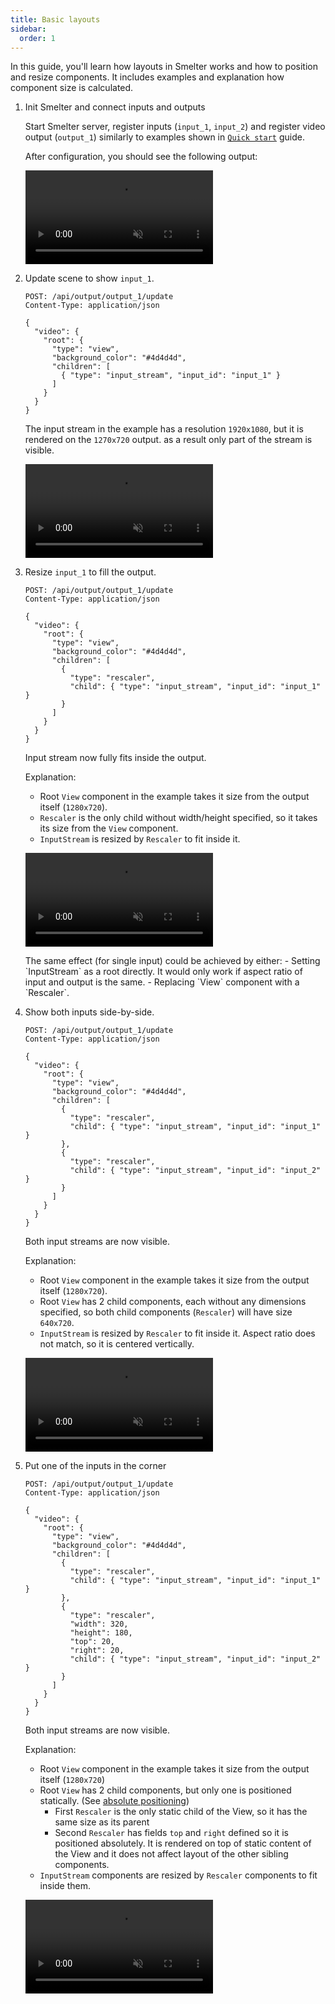 ```yaml
---
title: Basic layouts
sidebar:
  order: 1
---
```



In this guide, you'll learn how layouts in Smelter works and how to position and resize components.
It includes examples and explanation how component size is calculated.

<Steps>

1. Init Smelter and connect inputs and outputs

   Start Smelter server, register inputs (`input_1`, `input_2`) and register video output (`output_1`) similarly to examples shown in [`Quick start`](/http-api/guides/quick-start) guide.

   After configuration, you should see the following output:

   <video autoplay loop muted src={Step1Image} alt="Basic layouts - intial" />

2. Update scene to show `input_1`.

   ```http
   POST: /api/output/output_1/update
   Content-Type: application/json

   {
     "video": {
       "root": {
         "type": "view",
         "background_color": "#4d4d4d",
         "children": [
           { "type": "input_stream", "input_id": "input_1" }
         ]
       }
     }
   }
   ```

   The input stream in the example has a resolution `1920x1080`, but it is rendered
   on the `1270x720` output. as a result only part of the stream is visible.

   <video
     autoplay
     loop
     muted
     src={Step2Image}
     alt="basic layouts - add input"
   />

3. Resize `input_1` to fill the output.

   ```http
   POST: /api/output/output_1/update
   Content-Type: application/json

   {
     "video": {
       "root": {
         "type": "view",
         "background_color": "#4d4d4d",
         "children": [
           {
             "type": "rescaler",
             "child": { "type": "input_stream", "input_id": "input_1" }
           }
         ]
       }
     }
   }
   ```

   Input stream now fully fits inside the output.

   Explanation:

   - Root `View` component in the example takes it size from the output itself (`1280x720`).
   - `Rescaler` is the only child without width/height specified, so it takes its size from the `View` component.
   - `InputStream` is resized by `Rescaler` to fit inside it.

   <video
     autoplay
     loop
     muted
     src={Step3Image}
     alt="basic layouts - resize input"
   />

   <Aside>
     The same effect (for single input) could be achieved by either: - Setting
     `InputStream` as a root directly. It would only work if aspect ratio of
     input and output is the same. - Replacing `View` component with a
     `Rescaler`.
   </Aside>

4. Show both inputs side-by-side.

   ```http
   POST: /api/output/output_1/update
   Content-Type: application/json

   {
     "video": {
       "root": {
         "type": "view",
         "background_color": "#4d4d4d",
         "children": [
           {
             "type": "rescaler",
             "child": { "type": "input_stream", "input_id": "input_1" }
           },
           {
             "type": "rescaler",
             "child": { "type": "input_stream", "input_id": "input_2" }
           }
         ]
       }
     }
   }
   ```

   Both input streams are now visible.

   Explanation:

   - Root `View` component in the example takes it size from the output itself (`1280x720`).
   - Root `View` has 2 child components, each without any dimensions specified, so both child
     components (`Rescaler`) will have size `640x720`.
   - `InputStream` is resized by `Rescaler` to fit inside it. Aspect ratio does not match,
     so it is centered vertically.

   <video
     autoplay
     loop
     muted
     src={Step4Image}
     alt="basic layouts - side-by-side"
   />

5. Put one of the inputs in the corner

   ```http
   POST: /api/output/output_1/update
   Content-Type: application/json

   {
     "video": {
       "root": {
         "type": "view",
         "background_color": "#4d4d4d",
         "children": [
           {
             "type": "rescaler",
             "child": { "type": "input_stream", "input_id": "input_1" }
           },
           {
             "type": "rescaler",
             "width": 320,
             "height": 180,
             "top": 20,
             "right": 20,
             "child": { "type": "input_stream", "input_id": "input_2" }
           }
         ]
       }
     }
   }
   ```

   Both input streams are now visible.

   Explanation:

   - Root `View` component in the example takes it size from the output itself (`1280x720`)
   - Root `View` has 2 child components, but only one is positioned statically.
     (See [absolute positioning](/fundamentals/concepts/layouts/#absolute-positioning))
     - First `Rescaler` is the only static child of the View, so it has the same size as its
       parent
     - Second `Rescaler` has fields `top` and `right` defined so it is positioned absolutely.
       It is rendered on top of static content of the View and it does not affect layout of
       the other sibling components.
   - `InputStream` components are resized by `Rescaler` components to fit inside them.

   <video
     autoplay
     loop
     muted
     src={Step5Image}
     alt="basic layouts - side-by-side"
   />

</Steps>
